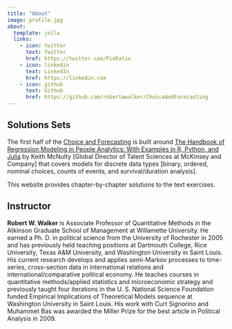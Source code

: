 ```yaml
---
title: "About"
image: profile.jpg
about:
  template: jolla
  links:
    - icon: twitter
      text: Twitter
      href: https://twitter.com/PieRatio
    - icon: linkedin
      text: LinkedIn
      href: https://linkedin.com
    - icon: github
      text: Github
      href: https://github.com/robertwwalker/ChoiceAndForecasting
---
```


## Solutions Sets

The first half of the [Choice and Forecasting](https://rww.quarto.pub/models-of-choice-and-forecasting/) is built around [The Handbook of Regression Modeling in People Analytics: With Examples in R, Python, and Julia](https://peopleanalytics-regression-book.org/index.html) by Keith McNulty [Global Director of Talent Sciences at McKinsey and Company] that covers models for discrete data types [binary, ordered, nominal choices, counts of events, and survival/duration analysis].  

This website provides chapter-by-chapter solutions to the text exercises.

## Instructor

**Robert W. Walker** is Associate Professor of Quantitative Methods in the Atkinson Graduate School of Management at Willamette University. He earned a Ph. D. in political science from the University of Rochester in 2005 and has previously held teaching positions at Dartmouth College, Rice University, Texas A&M University, and Washington University in Saint Louis. His current research develops and applies semi-Markov processes to time-series, cross-section data in international relations and international/comparative political economy. He teaches courses in quantitative methods/applied statistics and microeconomic strategy and previously taught four iterations in the U. S. National Science Foundation funded Empirical Implications of Theoretical Models sequence at Washington University in Saint Louis.  His work with Curt Signorino and Muhammet Bas was awarded the Miller Prize for the best article in Political Analysis in 2009.
